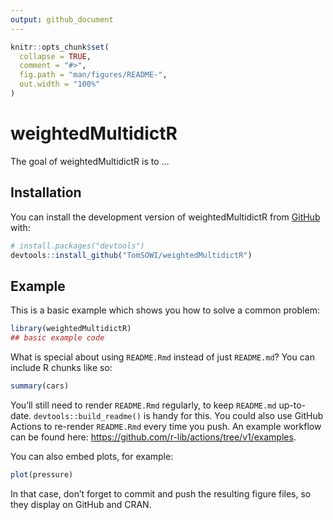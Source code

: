 ```yaml
---
output: github_document
---
```


<!-- README.md is generated from README.Rmd. Please edit that file -->

```r
knitr::opts_chunk$set(
  collapse = TRUE,
  comment = "#>",
  fig.path = "man/figures/README-",
  out.width = "100%"
)
```

# weightedMultidictR

<!-- badges: start -->
<!-- badges: end -->

The goal of weightedMultidictR is to ...

## Installation

You can install the development version of weightedMultidictR from [GitHub](https://github.com/) with:

``` r
# install.packages("devtools")
devtools::install_github("TomSOWI/weightedMultidictR")
```

## Example

This is a basic example which shows you how to solve a common problem:

```r
library(weightedMultidictR)
## basic example code
```

What is special about using `README.Rmd` instead of just `README.md`? You can include R chunks like so:

```r
summary(cars)
```

You'll still need to render `README.Rmd` regularly, to keep `README.md` up-to-date. `devtools::build_readme()` is handy for this. You could also use GitHub Actions to re-render `README.Rmd` every time you push. An example workflow can be found here: <https://github.com/r-lib/actions/tree/v1/examples>.

You can also embed plots, for example:

```r
plot(pressure)
```

In that case, don't forget to commit and push the resulting figure files, so they display on GitHub and CRAN.
